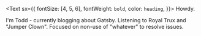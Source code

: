 <Text sx={{ fontSize: [4, 5, 6], fontWeight: `bold`, color: `heading`,  }}>
  Howdy.
</Text>

I'm Todd - currently blogging about Gatsby. Listening to <a>Royal Trux</a> and "<a>Jumper Clown</a>". Focused on non-use of "whatever" to resolve issues.

